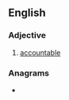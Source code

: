 ==English==

===Adjective===
{{head|en|adjective}}

# {{lb|en|archaic}} [[accountable]]

===Anagrams===
* {{anagrams|en|a=aabccelmopt|compactable}}